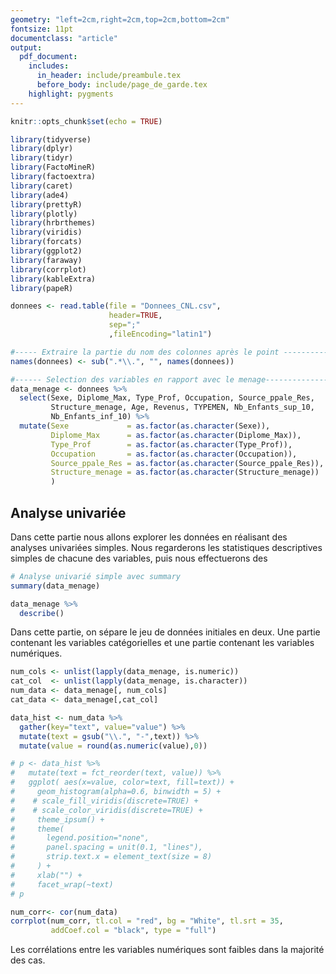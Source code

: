 ```yaml
---
geometry: "left=2cm,right=2cm,top=2cm,bottom=2cm"
fontsize: 11pt
documentclass: "article"
output: 
  pdf_document: 
    includes:
      in_header: include/preambule.tex
      before_body: include/page_de_garde.tex
    highlight: pygments
---
```


```r
knitr::opts_chunk$set(echo = TRUE)
```
```r
library(tidyverse)
library(dplyr)
library(tidyr)
library(FactoMineR)
library(factoextra)
library(caret)
library(ade4)
library(prettyR)
library(plotly)
library(hrbrthemes)
library(viridis)
library(forcats)
library(ggplot2)
library(faraway)
library(corrplot)
library(kableExtra)
library(papeR)
```

```r
donnees <- read.table(file = "Donnees_CNL.csv",
                      header=TRUE, 
                      sep=";"
                      ,fileEncoding="latin1") 

#----- Extraire la partie du nom des colonnes après le point ------------------
names(donnees) <- sub(".*\\.", "", names(donnees))

#------ Selection des variables en rapport avec le menage-----------------------
data_menage <- donnees %>% 
  select(Sexe, Diplome_Max, Type_Prof, Occupation, Source_ppale_Res, 
         Structure_menage, Age, Revenus, TYPEMEN, Nb_Enfants_sup_10,
         Nb_Enfants_inf_10) %>% 
  mutate(Sexe             = as.factor(as.character(Sexe)),
         Diplome_Max      = as.factor(as.character(Diplome_Max)),
         Type_Prof        = as.factor(as.character(Type_Prof)),
         Occupation       = as.factor(as.character(Occupation)),
         Source_ppale_Res = as.factor(as.character(Source_ppale_Res)),
         Structure_menage = as.factor(as.character(Structure_menage))
         )
```


## Analyse univariée
Dans cette partie nous allons explorer les données en réalisant des analyses univariées simples.
Nous regarderons les statistiques descriptives simples de chacune des variables, puis nous effectuerons des

```{=latex}
\begin{minipage}[t]{0.5\linewidth}
```
```r
# Analyse univarié simple avec summary
summary(data_menage)
```
```{=latex}
\end{minipage}
\vfill
```

```{=latex}
\begin{minipage}[t]{1\linewidth}
```
```r
data_menage %>% 
  describe()
```
```{=latex}
\end{minipage}
\vfill
```

Dans cette partie, on sépare le jeu de données initiales en deux. Une partie contenant les variables catégorielles et une partie contenant les variables numériques.
```r
num_cols <- unlist(lapply(data_menage, is.numeric)) 
cat_col  <- unlist(lapply(data_menage, is.character))
num_data <- data_menage[, num_cols]
cat_data <- data_menage[,cat_col]
```


```r
data_hist <- num_data %>%
  gather(key="text", value="value") %>%
  mutate(text = gsub("\\.", "-",text)) %>%
  mutate(value = round(as.numeric(value),0))
```

```r
# p <- data_hist %>%
#   mutate(text = fct_reorder(text, value)) %>%
#   ggplot( aes(x=value, color=text, fill=text)) +
#     geom_histogram(alpha=0.6, binwidth = 5) +
#    # scale_fill_viridis(discrete=TRUE) +
#    # scale_color_viridis(discrete=TRUE) +
#     theme_ipsum() +
#     theme(
#       legend.position="none",
#       panel.spacing = unit(0.1, "lines"),
#       strip.text.x = element_text(size = 8)
#     ) +
#     xlab("") +
#     facet_wrap(~text)
# p
```

```{=latex}
\begin{figure}

```
```r
num_corr<- cor(num_data)
corrplot(num_corr, tl.col = "red", bg = "White", tl.srt = 35, 
         addCoef.col = "black", type = "full")
```
```{=latex}
\caption{Matrice de corrélation entre les variables numériques du jeu de données}
\end{figure}
```
Les corrélations entre les variables numériques sont faibles dans la majorité des cas.








